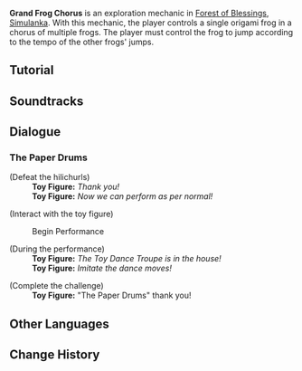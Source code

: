 {{Terminology Infobox
|image        = Tutorial Grand Frog Chorus 1.png
|type         = Exploration
|region       = Simulanka
|area         = Forest of Blessings
|event        = Summertide Scales and Tales
}}
'''Grand Frog Chorus''' is an exploration mechanic in [[Forest of Blessings]], [[Simulanka]]. With this mechanic, the player controls a single origami frog in a chorus of multiple frogs. The player must control the frog to jump according to the tempo of the other frogs' jumps.

==Tutorial==
{{Tutorial|Grand Frog Chorus}}

==Soundtracks==
{{Soundtracks by Category Table|type=location}}

==Dialogue==
===The Paper Drums===
{{Dialogue Start}}
;(Defeat the hilichurls)
:'''Toy Figure:''' ''Thank you!''
:{{Black Screen|The band is ready...}}
:'''Toy Figure:''' ''Now we can perform as per normal!''

;(Interact with the toy figure)
:{{DIcon|Hand}} Begin Performance
<!--
:{{DIcon|Hand}} Now's the time!
-->

;(During the performance)
:'''Toy Figure:''' ''The Toy Dance Troupe is in the house!''
:'''Toy Figure:''' ''Imitate the dance moves!''

;(Complete the challenge)
:'''Toy Figure:''' "The Paper Drums" thank you!
{{Dialogue End}}

==Other Languages==
{{Other Languages
|en       = Grand Frog Chorus
|zhs      = 蛙蛙大合唱
|zhs_rm   = Wāwā Dàhéchàng
|zht      = 蛙蛙大合唱
|zht_rm   = Wāwā Dàhéchàng
|zh_tl    = 
|ja       = カエルの大合唱
|ja_rm    = Kaeru no Daigasshou
|ja_tl    = Grand Frog Chorus
|ko       = 종이 개구리 대합창
|ko_tl    = 
|es       = Coro de ranas
|es_tl    = Frog Chorus
|fr       = Grand chœur des grenouilles
|fr_tl    = Grand Frog Chorus
|ru       = Большой лягушачий хор
|ru_tl    = Grand Frog Chorus
|th       = กบประสานเสียง
|th_rm    = 
|th_tl    = 
|vi       = Dàn Hợp Xướng Ếch
|vi_tl    = 
|de       = Chorus der Frösche
|de_tl    = Chorus of the Frogs
|id       = Paduan Suara Katak Akbar
|id_tl    = The Grand Frog Choir
|pt       = Grande Coral de Sapos
|pt_tl    = 
|tr       = Büyük Kurbağa Korosu
|tr_tl    = 
|it       = Grande coro delle rane
|it_tl    = 
}}

==Change History==
{{Change History|4.8}}